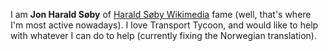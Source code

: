 I am '''Jon Harald Søby''' of [https://www.wikipedia.org/wiki/m:User:Jon Harald Søby Wikimedia] fame (well, that's where I'm most active nowadays). I love Transport Tycoon, and would like to help with whatever I can do to help (currently fixing the Norwegian translation).
